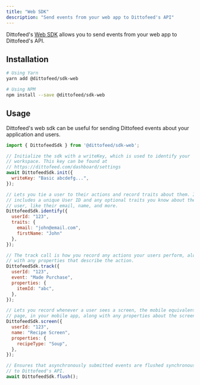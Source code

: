 ```yaml
---
title: "Web SDK"
description: "Send events from your web app to Dittofeed's API"
---
```


Dittofeed's [Web SDK](https://www.npmjs.com/package/@dittofeed/sdk-web) allows you to send events from your web app to Dittofeed's API.

## Installation

```bash
# Using Yarn
yarn add @dittofeed/sdk-web

# Using NPM
npm install --save @dittofeed/sdk-web
```

## Usage

Dittofeed's web sdk can be useful for sending Dittofeed events about your application and users.

```javascript
import { DittofeedSdk } from '@dittofeed/sdk-web';

// Initialize the sdk with a writeKey, which is used to identify your
// workspace. This key can be found at
// https://dittofeed.com/dashboard/settings
await DittofeedSdk.init({
  writeKey: "Basic abcdefg...",
});

// Lets you tie a user to their actions and record traits about them. It
// includes a unique User ID and any optional traits you know about the
// user, like their email, name, and more.
DittofeedSdk.identify({
  userId: "123",
  traits: {
    email: "john@email.com",
    firstName: "John"
  },
});

// The track call is how you record any actions your users perform, along
// with any properties that describe the action.
DittofeedSdk.track({
  userId: "123",
  event: "Made Purchase",
  properties: {
    itemId: "abc",
  },
});

// Lets you record whenever a user sees a screen, the mobile equivalent of
// page, in your mobile app, along with any properties about the screen.
DittofeedSdk.screen({
  userId: "123",
  name: "Recipe Screen",
  properties: {
    recipeType: "Soup",
  },
});

// Ensures that asynchronously submitted events are flushed synchronously
// to Dittofeed's API.
await DittofeedSdk.flush();
```
